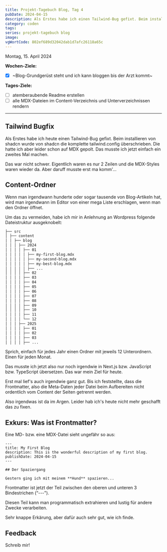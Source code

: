 ---
title: Projekt-Tagebuch Blog, Tag 4
pubDate: 2024-04-15
description: Als Erstes habe ich einen Tailwind-Bug gefixt. Beim installieren von shadcn wurde von shadcn die komplette tailwind.config überschrieben. Die hatte ich aber leider schon auf MDX gepolt. Das musste ich jetzt einfach ein zweites Mal machen.
category: coden
tags:
series: projekt-tagebuch blog
image:
vgWortCode: 802ef689d32042dab1d7afc26118a65c
---

Montag, 15. April 2024

**Wochen-Ziele:**

- [x] ~Blog-Grundgerüst steht und ich kann bloggen bis der Arzt kommt~

**Tages-Ziele:**

- [ ] atemberaubende Readme erstellen
- [ ] alle MDX-Dateien im Content-Verzeichnis und Unterverzeichnissen rendern

---

## Tailwind Bugfix

Als Erstes habe ich heute einen Tailwind-Bug gefixt. Beim installieren von shadcn wurde von shadcn die komplette tailwind.config überschrieben. Die hatte ich aber leider schon auf MDX gepolt. Das musste ich jetzt einfach ein zweites Mal machen.

Das war nicht schwer. Eigentlich waren es nur 2 Zeilen und die MDX-Styles waren wieder da. Aber daruff musste erst ma komm'...

## Content-Ordner

Wenn man irgendwann hunderte oder sogar tausende von Blog-Artikeln hat, wird man irgendwann im Editor von einer mega Liste erschlagen, wenn man den Ordner öffnet.

Um das zu vermeiden, habe ich mir in Anlehnung an Wordpress folgende Dateistruktur ausgeknobelt:

```bash
├── src
│ ├── content
│ │ ├── blog
│ │ │ ├── 2024
│ │ │ │ ├── 01
│ │ │ │ │ ├── my-first-blog.mdx
│ │ │ │ │ ├── my-second-blog.mdx
│ │ │ │ │ ├── my-best-blog.mdx
│ │ │ │ │ ├── ...
│ │ │ │ ├── 02
│ │ │ │ ├── 03
│ │ │ │ ├── 04
│ │ │ │ ├── 05
│ │ │ │ ├── 06
│ │ │ │ ├── 07
│ │ │ │ ├── 08
│ │ │ │ ├── 09
│ │ │ │ ├── 10
│ │ │ │ ├── 11
│ │ │ │ └── 12
│ │ │ ├── 2025
│ │ │ │ ├── 01
│ │ │ │ ├── 02
│ │ │ │ ├── 03
│ │ │ │ ├── ...
```

Sprich, einfach für jedes Jahr einen Ordner mit jeweils 12 Unterordnern. Einen für jeden Monat.

Das musste ich jetzt also nur noch irgendwie in Next.js bzw. JavaScript bzw. TypeScript übersetzen. Das war mein Ziel für heute.

Erst mal lief's auch irgendwie ganz gut. Bis ich feststellte, dass die Frontmatter, also die Meta-Daten jeder Datei beim Aufbereiten nicht ordentlich vom Content der Seiten getrennt werden.

Also irgendwas ist da im Argen. Leider hab ich's heute nicht mehr geschafft das zu fixen.

## Exkurs: Was ist Frontmatter?

Eine MD- bzw. eine MDX-Datei sieht ungefähr so aus:

```
---
title: My First Blog
description: This is the wonderful description of my first blog.
publishDate: 2024-04-15
---

## Der Spaziergang

Gestern ging ich mit meinem **Hund** spazieren...
```

Frontmatter ist jetzt der Teil zwischen den oberen und unteren 3 Bindestrichen (“---").

Diesen Teil kann man programmatisch extrahieren und lustig für andere Zwecke verarbeiten.

Sehr knappe Erkärung, aber dafür auch sehr gut, wie ich finde.

## Feedback

<Accordion>
Schreib mir!

<SocialLinks />

</Accordion>
